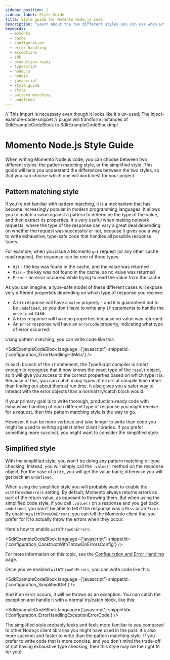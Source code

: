 ```yaml
---
sidebar_position: 2
sidebar_label: Style Guide
title: Style guide for Momento Node.js code
description: "Learn about the two different styles you can use when writing Momento Node.js code: the pattern matching style, or the simplified style."
keywords:
  - momento
  - cache
  - configuration
  - error handling
  - exceptions
  - sdk
  - production ready
  - typescript
  - node.js
  - nodejs
  - javascript
  - style guide
  - style
  - pattern matching
  - undefined
---
```


// This import is necessary even though it looks like it's un-used; The inject-example-code-snippet
// plugin will transform instances of SdkExampleCodeBlock to SdkExampleCodeBlockImpl

# Momento Node.js Style Guide

When writing Momento Node.js code, you can choose between two different styles: the pattern matching style, or the simplified style. This guide will help you understand the differences between the two styles, so that you can choose which one will work best for your project.

## Pattern matching style

If you're not familiar with pattern matching, it is a mechanism that has become increasingly popular in modern programming languages. It allows you to match a value against a pattern to determine the type of the value, and then extract its properties. It's very useful when making network requests, where the type of the response can vary a great deal depending on whether the request was successful or not, because it gives you a way to write exhaustive, type-safe code that handles all possible response types.

For example, when you issue a Momento `get` request (or any other cache read request), the response can be one of three types:

* `Hit` - the key was found in the cache, and the value was returned
* `Miss` - the key was not found in the cache, so no value was returned
* `Error` - an error occurred while trying to read the value from the cache

As you can imagine, a type-safe model of these different cases will expose very different properties depending on which type of response you recieve:
* A `Hit` response will have a `value` property - and it is guaranteed not to be `undefined`, so you don't have to write any `if` statements to handle the `undefined` case.
* A `Miss` response will have no properties because no value was returned.
* An `Error` response will have an `errorCode` property, indicating what type of error occurred.

Using pattern matching, you can write code like this:

<SdkExampleCodeBlock language={'javascript'} snippetId={'configuration_ErrorHandlingHitMiss'} />

In each branch of the `if` statement, the TypeScript compiler is smart enough to recognize that it now knows the exact type of the `result` object, so it will give you access to the correct properties based on which type it is. Because of this, you can catch many types of errors at compile time rather than finding out about them at run time. It also gives you a safer way to interact with the error objects than a normal try/catch block would.

If your primary goal is to write thorough, production-ready code with exhaustive handling of each different type of response you might receive for a request, then this pattern matching style is the way to go.

However, it can be more verbose and take longer to write than code you might be used to writing against other client libraries. If you prefer something more succinct, you might want to consider the simplified style.

## Simplified style

With the simplified style, you won't be doing any pattern matching or type checking. Instead, you will simply call the `.value()` method on the response object. For the case of a `Hit`, you will get the value back; otherwise you will get back an `undefined`.

When using the simplified style you will probably want to enable the `withThrowOnErrors` setting. By default, Momento always returns errors as part of the return value, as opposed to throwing them. But when using the simplified code style, if you call `.value()` on a response and you get back `undefined`, you won't be able to tell if the response was a `Miss` or an `Error`. By enabling `withThrowOnErrors`, you can tell the Momento client that you prefer for it to actually throw the errors when they occur.

Here's how to enable `withThrowOnErrors`:

<SdkExampleCodeBlock language={'javascript'} snippetId={'configuration_ConstructWithThrowOnErrorsConfig'} />

For more information on this topic, see the [Configuration and Error Handling](./config-and-error-handling) page.

Once you've enabled `withThrowOnErrors`, you can write code like this:

<SdkExampleCodeBlock language={'javascript'} snippetId={'configuration_SimplifiedGet'} />

And if an error occurs, it will be thrown as an exception. You can catch the exception and handle it with a normal try/catch block, like this:

<SdkExampleCodeBlock language={'javascript'} snippetId={'configuration_ErrorHandlingExceptionErrorCode'} />

The simplified style probably looks and feels more familiar to you compared to other Node.js client libraries you might have used in the past. It's also more succinct and faster to write than the pattern matching style. If you prefer to write code that is more concise, and you don't mind the trade-off of not having exhaustive type checking, then this style may be the right fit for you!
